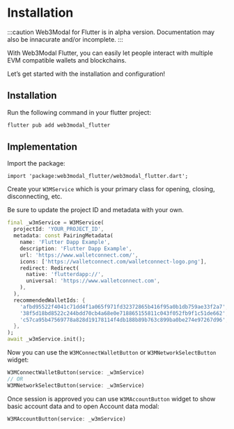 
# Installation

:::caution
Web3Modal for Flutter is in alpha version. Documentation may also be innacurate and/or incomplete.
:::

With Web3Modal Flutter, you can easily let people interact with multiple EVM compatible wallets and blockchains.

Let’s get started with the installation and configuration!

<CloudBanner />

## Installation

Run the following command in your flutter project:

```bash
flutter pub add web3modal_flutter
```

## Implementation

Import the package:

```
import 'package:web3modal_flutter/web3modal_flutter.dart';
```

Create your `W3MService` which is your primary class for opening, closing, disconnecting, etc.

Be sure to update the project ID and metadata with your own.

```dart
final _w3mService = W3MService(
  projectId: 'YOUR_PROJECT_ID',
  metadata: const PairingMetadata(
    name: 'Flutter Dapp Example',
    description: 'Flutter Dapp Example',
    url: 'https://www.walletconnect.com/',
    icons: ['https://walletconnect.com/walletconnect-logo.png'],
    redirect: Redirect(
      native: 'flutterdapp://',
      universal: 'https://www.walletconnect.com',
    ),
  ),
  recommendedWalletIds: {
    'afbd95522f4041c71dd4f1a065f971fd32372865b416f95a0b1db759ae33f2a7',
    '38f5d18bd8522c244bdd70cb4a68e0e718865155811c043f052fb9f1c51de662',
    'c57ca95b47569778a828d19178114f4db188b89b763c899ba0be274e97267d96',
  },
);
await _w3mService.init();
```

Now you can use the `W3MConnectWalletButton` or `W3MNetworkSelectButton` widget:

```dart
W3MConnectWalletButton(service: _w3mService)
// OR
W3MNetworkSelectButton(service: _w3mService)
```

Once session is approved you can use `W3MAccountButton` widget to show basic account data and to open Account data modal:

```dart
W3MAccountButton(service: _w3mService)
```